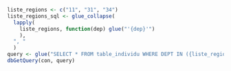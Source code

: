 ```r
liste_regions <- c("11", "31", "34")
liste_regions_sql <- glue_collapse(
  lapply(
    liste_regions, function(dep) glue("'{dep}'")
    ),
  ", "
  )
query <- glue("SELECT * FROM table_individu WHERE DEPT IN ({liste_regions_sql})")
dbGetQuery(con, query)
```
